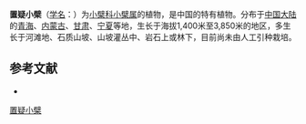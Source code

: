{{Speciesbox
| name = 置疑小檗
| status = 
| status_system = 
| image =
| genus = Berberis
| species = dubia
| authority = Schneid.
}}

'''置疑小檗'''（[[学名|学名]]：{{lang|la|''Berberis dubia''}}）为[[小檗科|小檗科]][[小檗属|小檗属]]的植物，是中国的特有植物。分布于[[中国大陆|中国大陆]]的[[青海|青海]]、[[内蒙古|内蒙古]]、[[甘肃|甘肃]]、[[宁夏|宁夏]]等地，生长于海拔1,400米至3,850米的地区，多生长于河滩地、石质山坡、山坡灌丛中、岩石上或林下，目前尚未由人工引种栽培。

== 参考文献 ==
<div class="references-small">
* {{cite web| url =http://www.bioinfo.cn/db05/KmzwSpecies.php?action=view&id=2190| title =置疑小檗| work =《中国高等植物数据库全库》| publisher =中国科学院微生物研究所| author =昆明植物研究所| accessdate =2009-02-23| deadurl =yes| archiveurl =https://web.archive.org/web/20160305055039/http://www.bioinfo.cn/db05/KmzwSpecies.php?action=view&id=2190| archivedate =2016-03-05}}
</div>
{{Taxonbar|from=Q15225886}}

[[Category:小檗属|置疑小檗]]


{{植物小作品}}
